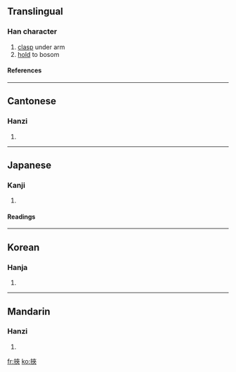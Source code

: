 {{see|挟}}

==Translingual==
===Han character===
{{Han char|rn=64|rad=手|as=07|sn=10|four=5403<sub>8</sub>|canj=手大人人 (QKOO)}}
# [[clasp]] under arm
# [[hold]] to bosom
====References====
{{Han ref|kx=0432.160|dkj=12118|dj=0782.070|hdz=31880.020|uh=633E|ud=25406|bh=AEB5|bd=44725}}
----
==Cantonese==
===Hanzi===
{{yue-hanzi|jyut=|y=haap6, hip6}}
# {{defn|Cantonese}}
----
==Japanese==
===Kanji===
{{ja-kanji|grade=|rs=手07}}
# {{defn|Japanese}} 
====Readings====
{{ja-readings|on=[[きょう]] (kyō), [[しょう]] (shō)|kun=[[はさむ]] (hasamu)}}
----
==Korean==
===Hanja===
{{ko-hanja|hangeul=협|eumhun=|rv=hyeop|mr=hyŏp|y=hyep}}
# {{defn|Korean}}
----
==Mandarin==
===Hanzi===
{{cmn-hanzi|sim=挟|pin=[[xié]] ([[xie2]])|wg=hsieh<sup>2</sup>}}
# {{defn|Mandarin}}

[[fr:挾]]
[[ko:挾]]